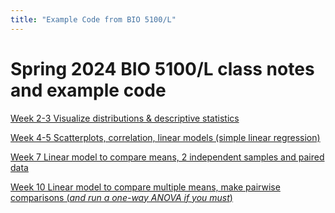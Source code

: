 ```yaml
---
title: "Example Code from BIO 5100/L"
---
```


# Spring 2024 BIO 5100/L class notes and example code

[Week 2-3 Visualize distributions & descriptive statistics](https://claisselab.github.io/BIO_5100/Distributions.html)

[Week 4-5 Scatterplots, correlation, linear models (simple linear regression)](https://claisselab.github.io/BIO_5100/Scatterplots_cor_lm_regression.html)

[Week 7 Linear model to compare means, 2 independent samples and paired data](https://claisselab.github.io/BIO_5100/Compare_means_independent_paried_samples.html)

[Week 10 Linear model to compare multiple means, make pairwise comparisons (*and run a one-way ANOVA if you must*)](https://claisselab.github.io/BIO_5100/Compare_multiple_means.html)